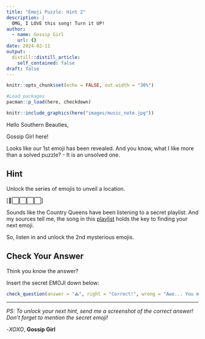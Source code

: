 ```yaml
---
title: "Emoji Puzzle: Hint 2"
description: |
  OMG, I LOVE this song! Turn it UP!
author:
  - name: Gossip Girl
    url: {}
date: 2024-02-11
output:
  distill::distill_article:
    self_contained: false
draft: false
---
```


```r
knitr::opts_chunk$set(echo = FALSE, out.width = "30%")
```

```r
#Load packages
pacman::p_load(here, checkdown)
```


```r
knitr::include_graphics(here("images/music_note.jpg"))
```

Hello Southern Beauties, 

Gossip Girl here! 

Looks like our 1st emoji has been revealed. And you know, what I like more than a solved puzzle? - It is an unsolved one. 

## Hint

Unlock the series of emojis to unveil a location.

[🌈⬜⬜⬜⬜]

Sounds like the Country Queens have been listening to a secret playlist. And my sources tell me, the song in this [playlist](https://open.spotify.com/playlist/6kLaF6fHaKlfmZz7gGdXvJ?si=veetImBrRdSTQcQyqcUyzA&pi=u-ygmMlW2oT8i1&nd=1&dlsi=55f2361834544cff) holds the key to finding your next emoji.

So, listen in and unlock the 2nd mysterious emojis.

## Check Your Answer

Think you know the answer?

Insert the secret EMOJI down below:

```r
check_question(answer = "⛪", right = "Correct!", wrong = "Awe... You missed. Try Again!")
```

----------------------------------------------------------
*PS: To unlock your next hint, send me a screenshot of the correct answer! Don't forget to mention the secret emoji!*

-*XOXO*, **Gossip Girl**
